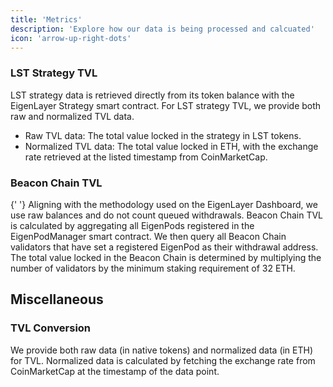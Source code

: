 ```yaml
---
title: 'Metrics'
description: 'Explore how our data is being processed and calcuated'
icon: 'arrow-up-right-dots'
---
```


### LST Strategy TVL

LST strategy data is retrieved directly from its token balance with the EigenLayer Strategy smart contract. For LST strategy TVL, we provide both raw and normalized TVL data.

-   Raw TVL data: The total value locked in the strategy in LST tokens.
-   Normalized TVL data: The total value locked in ETH, with the exchange rate retrieved at the listed timestamp from CoinMarketCap.

### Beacon Chain TVL

<Note>
    {' '}
    Aligning with the methodology used on the EigenLayer Dashboard, we use raw balances
    and do not count queued withdrawals.
</Note>
Beacon Chain TVL is calculated by aggregating all EigenPods registered in the EigenPodManager
smart contract. We then query all Beacon Chain validators that have set a registered
EigenPod as their withdrawal address. The total value locked in the Beacon Chain
is determined by multiplying the number of validators by the minimum staking requirement
of 32 ETH.

## Miscellaneous

### TVL Conversion

We provide both raw data (in native tokens) and normalized data (in ETH) for TVL. Normalized data is calculated by fetching the exchange rate from CoinMarketCap at the timestamp of the data point.
